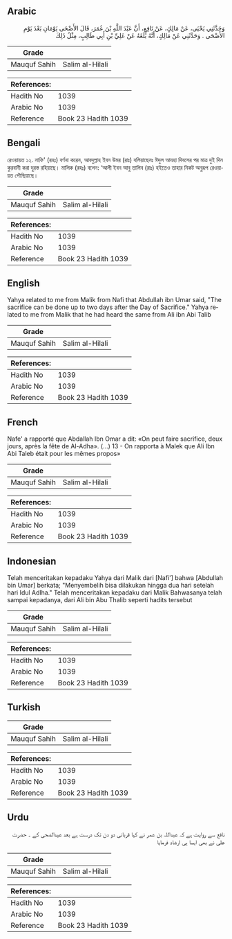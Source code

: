 ## Arabic


<div dir="rtl" lang="ar" style={{fontSize:'larger',backgroundColor:'#f8f9fa',padding:20}}>
وَحَدَّثَنِي يَحْيَى، عَنْ مَالِكٍ، عَنْ نَافِعٍ، أَنَّ عَبْدَ اللَّهِ بْنَ عُمَرَ، قَالَ الأَضْحَى يَوْمَانِ بَعْدَ يَوْمِ الأَضْحَى ‏.‏ وَحَدَّثَنِي عَنْ مَالِكٍ، أَنَّهُ بَلَغَهُ عَنْ عَلِيِّ بْنِ أَبِي طَالِبٍ، مِثْلُ ذَلِكَ ‏
</div>
<div style={{backgroundColor:'#f8f9fa',padding:20, marginBottom: 10}}><table> <thead> <tr> <th>Grade</th> <th></th> </tr> </thead> <tbody> <tr><td>Mauquf Sahih</td><td>Salim al-Hilali</td></tr></tbody></table><table> <thead> <tr> <th>References:</th> <th></th> </tr> </thead> <tbody><tr><td>Hadith No</td><td>1039</td></tr><tr><td>Arabic No</td><td>1039</td></tr><tr><td>Reference</td><td>Book 23 Hadith 1039</td></tr></tbody></table></div>

## Bengali


<div dir="ltr" lang="bn" style={{fontSize:'larger',backgroundColor:'#f8f9fa',padding:20}}>
রেওয়ায়ত ১২. নাফি' (রহঃ) বর্ণনা করেন, আবদুল্লাহ ইবন উমর (রাঃ) বলিয়াছেনঃ ঈদুল আযহা দিবসের পর মাত্র দুই দিন কুরবানী করা দুরস্ত রহিয়াছে। মালিক (রহঃ) বলেন: ‘আলী ইবন আবু তালিব (রাঃ) হইতেও তাহার নিকট অনুরূপ রেওয়ায়ত পৌছিয়াছে।
</div>
<div style={{backgroundColor:'#f8f9fa',padding:20, marginBottom: 10}}><table> <thead> <tr> <th>Grade</th> <th></th> </tr> </thead> <tbody> <tr><td>Mauquf Sahih</td><td>Salim al-Hilali</td></tr></tbody></table><table> <thead> <tr> <th>References:</th> <th></th> </tr> </thead> <tbody><tr><td>Hadith No</td><td>1039</td></tr><tr><td>Arabic No</td><td>1039</td></tr><tr><td>Reference</td><td>Book 23 Hadith 1039</td></tr></tbody></table></div>

## English


<div dir="ltr" lang="en" style={{fontSize:'larger',backgroundColor:'#f8f9fa',padding:20}}>
Yahya related to me from Malik from Nafi that Abdullah ibn Umar said, "The sacrifice can be done up to two days after the Day of Sacrifice." Yahya related to me from Malik that he had heard the same from Ali ibn Abi Talib
</div>
<div style={{backgroundColor:'#f8f9fa',padding:20, marginBottom: 10}}><table> <thead> <tr> <th>Grade</th> <th></th> </tr> </thead> <tbody> <tr><td>Mauquf Sahih</td><td>Salim al-Hilali</td></tr></tbody></table><table> <thead> <tr> <th>References:</th> <th></th> </tr> </thead> <tbody><tr><td>Hadith No</td><td>1039</td></tr><tr><td>Arabic No</td><td>1039</td></tr><tr><td>Reference</td><td>Book 23 Hadith 1039</td></tr></tbody></table></div>

## French


<div dir="ltr" lang="fr" style={{fontSize:'larger',backgroundColor:'#f8f9fa',padding:20}}>
Nafe' a rapporté que Abdallah Ibn Omar a dit: «On peut faire sacrifice, deux jours, après la fête de Al-Adha». (...) 13 - On rapporta à Malek que Ali Ibn Abi Taleb était pour les mêmes propos»
</div>
<div style={{backgroundColor:'#f8f9fa',padding:20, marginBottom: 10}}><table> <thead> <tr> <th>Grade</th> <th></th> </tr> </thead> <tbody> <tr><td>Mauquf Sahih</td><td>Salim al-Hilali</td></tr></tbody></table><table> <thead> <tr> <th>References:</th> <th></th> </tr> </thead> <tbody><tr><td>Hadith No</td><td>1039</td></tr><tr><td>Arabic No</td><td>1039</td></tr><tr><td>Reference</td><td>Book 23 Hadith 1039</td></tr></tbody></table></div>

## Indonesian


<div dir="ltr" lang="id" style={{fontSize:'larger',backgroundColor:'#f8f9fa',padding:20}}>
Telah menceritakan kepadaku Yahya dari Malik dari [Nafi'] bahwa [Abdullah bin Umar] berkata; "Menyembelih bisa dilakukan hingga dua hari setelah hari Idul Adlha." Telah menceritakan kepadaku dari Malik Bahwasanya telah sampai kepadanya, dari Ali bin Abu Thalib seperti hadits tersebut
</div>
<div style={{backgroundColor:'#f8f9fa',padding:20, marginBottom: 10}}><table> <thead> <tr> <th>Grade</th> <th></th> </tr> </thead> <tbody> <tr><td>Mauquf Sahih</td><td>Salim al-Hilali</td></tr></tbody></table><table> <thead> <tr> <th>References:</th> <th></th> </tr> </thead> <tbody><tr><td>Hadith No</td><td>1039</td></tr><tr><td>Arabic No</td><td>1039</td></tr><tr><td>Reference</td><td>Book 23 Hadith 1039</td></tr></tbody></table></div>

## Turkish


<div dir="ltr" lang="tr" style={{fontSize:'larger',backgroundColor:'#f8f9fa',padding:20}}>

</div>
<div style={{backgroundColor:'#f8f9fa',padding:20, marginBottom: 10}}><table> <thead> <tr> <th>Grade</th> <th></th> </tr> </thead> <tbody> <tr><td>Mauquf Sahih</td><td>Salim al-Hilali</td></tr></tbody></table><table> <thead> <tr> <th>References:</th> <th></th> </tr> </thead> <tbody><tr><td>Hadith No</td><td>1039</td></tr><tr><td>Arabic No</td><td>1039</td></tr><tr><td>Reference</td><td>Book 23 Hadith 1039</td></tr></tbody></table></div>

## Urdu


<div dir="rtl" lang="ur" style={{fontSize:'larger',backgroundColor:'#f8f9fa',padding:20}}>
نافع سے روایت ہے کہ عبداللہ بن عمر نے کہا قربانی دو دن تک درست ہے بعد عیدالضحی کے ۔ حضرت علی نے بھی ایسا ہی ارشاد فرمایا
</div>
<div style={{backgroundColor:'#f8f9fa',padding:20, marginBottom: 10}}><table> <thead> <tr> <th>Grade</th> <th></th> </tr> </thead> <tbody> <tr><td>Mauquf Sahih</td><td>Salim al-Hilali</td></tr></tbody></table><table> <thead> <tr> <th>References:</th> <th></th> </tr> </thead> <tbody><tr><td>Hadith No</td><td>1039</td></tr><tr><td>Arabic No</td><td>1039</td></tr><tr><td>Reference</td><td>Book 23 Hadith 1039</td></tr></tbody></table></div>
